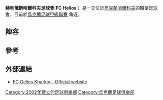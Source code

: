 {{Infobox football club
| clubname = 赫利俄斯哈爾科夫足球會
| image    = <!-- 檔案不存在 [[Image:Gelios_kharkiv.png|100px]] ，可從英文維基百科取得 -->
| fullname = FC Helios
| nickname = Sonyachni (Sunny)
| founded  = {{Start date and age|df=yes|2002}}
| ground   = [[哈爾科夫|哈爾科夫]]"Helios-Arena"
| capacity = 2,300
| chairman = [[Oleksandr_Hellstein|Oleksandr Hellstein]]
| manager  = [[Serhiy_Syzykhin|Serhiy Syzykhin]] (代理)
| league =  [[烏克蘭足球甲級聯賽|烏克蘭足球甲級聯賽]]
| season =  2014–15
| position = 7
| pattern_la1=_whiteshoulders|pattern_b1=_whiteshoulders|pattern_ra1=_whiteshoulders
| leftarm1=FF0000|body1=000000|rightarm1=FF0000|shorts1=000000|socks1=FFFFFF
}}

'''赫利俄斯哈爾科夫足球會'''('''FC Helios''' {{lang-uk|ФК "Геліос"}}）是一支位於[[烏克蘭|烏克蘭]][[哈爾科夫|哈爾科夫]]的職業足球會，目前於[[烏克蘭足球甲級聯賽|烏克蘭足球甲級聯賽]] 角逐。

==陣容==
{{Updated|2015年10月27日}}
{{Fs start}}
{{Fs player|no= 1|nat=Ukraine|name=[[Denys_Sydorenko|Denys Sydorenko]]|pos=GK}}
{{Fs player|no= 3|nat=Ukraine|name=[[Ihor_Cherednychenko|Ihor Cherednychenko]]|pos=DF}}
{{Fs player|no= 4|nat=Ukraine|name=[[Ihor_Korotetsky|Ihor Korotetsky]]|pos=DF}}
{{Fs player|no= 5|nat=Ukraine|name=[[Serhiy_Loboyko|Serhiy Loboyko]]|pos=DF|other=[[隊長|隊長]]}}
{{Fs player|no= 6|nat=Ukraine|name=[[Roman_Pomazan|Roman Pomazan]]|pos=DF}}
{{Fs player|no= 7|nat=Ukraine|name=[[Mykola_Ahapov|Mykola Ahapov]]|pos=FW}}
{{Fs player|no= 8|nat=Ukraine|name=[[Vitaliy_Subochev|Vitaliy Subochev]]|pos=MF}}
{{Fs player|no= 9|nat=Ukraine|name=[[Heorhiy_Chelidze|Heorhiy Chelidze]]|pos=MF}}
{{Fs player|no=10|nat=Ukraine|name=[[Serhiy_Panasenko|Serhiy Panasenko]]|pos=MF}}
{{Fs player|no=13|nat=Ukraine|name=[[Vitaliy_Komarnytskyi|Vitaliy Komarnytskyi]]|pos=DF}}
{{Fs player|no=16|nat=Ukraine|name=[[Vadym_Abelentsev|Vadym Abelentsev]]|pos=FW}}
{{Fs player|no=17|nat=Ukraine|name=[[Serhiy_Kravchenko_(footballer_born_1990)|Serhiy Kravchenko]]|pos=FW}}
{{Fs mid}}
{{Fs player|no=20|nat=Ukraine|name=[[Ihor_Lutsenko_(footballer)|Ihor Lutsenko]]|pos=DF}}
{{Fs player|no=21|nat=Ukraine|name=[[Vladyslav_Hershman|Vladyslav Hershman]]|pos=DF}}
{{Fs player|no=22|nat=Ukraine|name=[[Vitaliy_Ivanko|Vitaliy Ivanko]]|pos=MF}}
{{Fs player|no=24|nat=Ukraine|name=[[Bulat_Yeloyev|Bulat Yeloyev]]|pos=MF}}
{{Fs player|no=27|nat=Ukraine|name=[[Yuriy_Solomka|Yuriy Solomka]]|pos=FW}}
{{Fs player|no=29|nat=Ukraine|name=[[Illya_Hlushytsky|Illya Hlushytsky]]|pos=DF}}
{{Fs player|no=31|nat=Ukraine|name=[[Ruslan_Zarubin|Ruslan Zarubin]]|pos=GK}}
{{Fs player|no=49|nat=Ukraine|name=[[Vladyslav_Kravchenko|Vladyslav Kravchenko]]|pos=DF}}
{{Fs player|no=69|nat=Ukraine|name=[[Ruslan_Ivashko|Ruslan Ivashko]]|pos=FW}}
{{Fs player|no=71|nat=Ukraine|name=[[Maksym_Yerokhin|Maksym Yerokhin]]|pos=GK}}
{{Fs player|no=90|nat=Ukraine|name=[[Anton_Kicha|Anton Kicha]]|pos=MF}}
{{Fs player|no=99|nat=Ukraine|name=[[Yevhen_Zadoya|Yevhen Zadoya]]|pos=MF}}
{{Fs end}}

==參考==
{{Reflist}}

==外部連結==
* {{ru icon}} [http://www.gelios.ua/ FC Gelios Kharkiv – Official website] {{Wayback|url=http://www.gelios.ua/ |date=20200607193239 }}

[[Category:2002年建立的足球俱樂部|Category:2002年建立的足球俱樂部]]
[[Category:烏克蘭足球俱樂部|Category:烏克蘭足球俱樂部]]